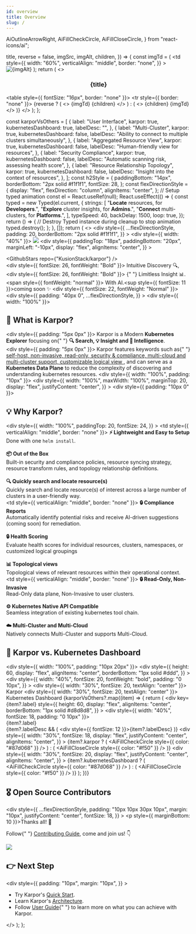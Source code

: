 ```yaml
---
id: overview
title: Overview
slug: /
---
```


  AiOutlineArrowRight,
  AiFillCheckCircle,
  AiFillCloseCircle,
} from "react-icons/ai";

  title,
  reverse = false,
  imgSrc,
  imgAlt,
  children,
}) => {
  const imgTd = (
    <td
      style={{
        width: "60%",
        verticalAlign: "middle",
        border: "none",
      }}
    >
      <img src={imgSrc} alt={imgAlt} />
    </td>
  );
  return (
    <>
      <h3 align="center">{title}</h3>
      <table style={{ fontSize: "16px", border: "none" }}>
        <tr style={{ border: "none" }}>
          {reverse ? (
            <>
              {imgTd}
              {children}
            </>
          ) : (
            <>
              {children}
              {imgTd}
            </>
          )}
        </tr>
      </table>
    </>
  );
};

  const karporVsOthers = [
    {
      label: "User Interface",
      karpor: true,
      kubernetesDashboard: true,
      labelDesc: "",
    },
    {
      label: "Multi-Cluster",
      karpor: true,
      kubernetesDashboard: false,
      labelDesc: "Ability to connect to multiple clusters simultaneously",
    },
    {
      label: "Aggregated Resource View",
      karpor: true,
      kubernetesDashboard: false,
      labelDesc: "Human-friendly view for resources",
    },
    {
      label: "Security Compliance",
      karpor: true,
      kubernetesDashboard: false,
      labelDesc: "Automatic scanning risk, assessing health score",
    },
    {
      label: "Resource Relationship Topology",
      karpor: true,
      kubernetesDashboard: false,
      labelDesc: "Insight into the context of resources",
    },
  ];
  const h2Style = {
    paddingBottom: "14px",
    borderBottom: "2px solid #f1f1f1",
    fontSize: 28,
  };
  const flexDirectionStyle = {
    display: "flex",
    flexDirection: "column",
    alignItems: "center",
  };
  // Setup typed animation
  const el = React.useRef(null);
  React.useEffect(() => {
    const typed = new Typed(el.current, {
      strings: [
        "<b>Locate</b> resources, for <b>Developers</b>.",
        "<b>Explore</b> cluster insights, for <b>Admins</b>.",
        "<b>Connect</b> multi-clusters, for <b>Platforms</b>.",
      ],
      typeSpeed: 40,
      backDelay: 1500,
      loop: true,
    });
    return () => {
      // Destroy Typed instance during cleanup to stop animation
      typed.destroy();
    };
  }, []);
  return (
    <>
      <div
        style={{
          ...flexDirectionStyle,
          padding: 20,
          borderBottom: "2px solid #f1f1f1",
        }}
      >
        <div style={{ width: "40%" }}>
          <img src={logoImg} />
        </div>
        <div
          style={{
            paddingTop: "18px",
            paddingBottom: "20px",
            marginLeft: "-10px",
            display: "flex",
            alignItems: "center",
          }}
        >
          <div>
            <KarporButton
              url="https://karpor-demo.kusionstack.io"
              btnText="Demo"
            />
          </div>
          <div>
            <GithubStars repo={"KusionStack/karpor"} />
          </div>
        </div>
        <div style={{ fontSize: 26, fontWeight: "Bold" }}>
          Intuitive Discovery 🔍,
        </div>
        <div style={{ fontSize: 26, fontWeight: "Bold" }}>
          {" "}
          Limitless Insight 📊. <span style={{ fontWeight: "normal" }}>
            With AI.<sup style={{ fontSize: 11 }}>coming soon </sup>
          </span>✨
        </div>
        <div style={{ fontSize: 22, fontWeight: "Normal" }}>
          <span ref={el} />
        </div>
      </div>
      <div>
        <div
          style={{
            padding: "40px 0",
            ...flexDirectionStyle,
          }}
        >
          <div style={{ width: "100%" }}>
            <h2 style={h2Style}>📖 What is Karpor?</h2>
            <div style={{ padding: "5px 0px" }}>
              Karpor is a Modern <b>Kubernetes Explorer</b> focusing on{" "}
              <b>🔍 Search, 💡 Insight and 🤖 Intelligence</b>.
            </div>
            <div style={{ padding: "5px 0px" }}>
              Karpor features keywords such as{" "}
              <u>
                self-host, non-invasive, read-only, security & compliance,
                multi-cloud and multi-cluster support, customizable logical view
              </u>
              , and can serve as a <b>Kubernetes Data Plane</b> to reduce the complexity
              of discovering and understanding kubernetes resources.
            </div>
          </div>
          <div style={{ width: "100%", padding: "10px" }}>
            <div
              style={{
                width: "100%",
                maxWidth: "100%",
                marginTop: 20,
                display: "flex",
                justifyContent: "center",
              }}
            >
              <ReactPlayer
                width="100%"
                height="100%"
                playing
                loop
                controls
                url="/karpor/assets/overview/demo.mp4"
              />
            </div>
          </div>
        </div>
        <div style={{ padding: "10px 0" }}>
          <h2 style={h2Style}>💡 Why Karpor?</h2>
          <div
            style={{
              width: "100%",
              paddingTop: 20,
              fontSize: 24,
            }}
          >
            <FeatureBlock
              title="🤝 User Friendly"
              imgSrc={userFriendlyImg}
              imgAlt="User Friendly"
            >
              <td style={{ verticalAlign: "middle", border: "none" }}>
                <b>⚡️ Lightweight and Easy to Setup</b>
                <br />
                Done with one `helm install`.
                <br />
                <br />
                <b>📦 Out of the Box</b>
                <br />
                Built-in security and compliance policies, resource syncing strategy,
                resource transform rules, and topology relationship definitions.
                <br />
                <br />
                <b>🔍 Quickly search and locate resource(s)</b>
                <br />
                Quickly search and locate resource(s) of interest across a large
                number of clusters in a user-friendly way.
              </td>
            </FeatureBlock>
            <br />
            <FeatureBlock
              title="✨ Intelligent"
              imgSrc={intelligentImg}
              reverse={true}
              imgAlt="Intelligent"
            >
              <td style={{ verticalAlign: "middle", border: "none" }}>
                <b>🔒 Compliance Reports</b>
                <br />
                Automatically identify potential risks and receive AI-driven
                suggestions (coming soon) for remediation.
                <br />
                <br />
                <b>🔒 Health Scoring </b>
                <br />
                Evaluate health scores for individual resources, clusters, namespaces,
                or customized logical groupings
                <br />
                <br />
                <b>📊 Topological views</b>
                <br />
                Topological views of relevant resources within their operational
                context.
              </td>
            </FeatureBlock>
            <br />
            <FeatureBlock
              title="⚡️ Low Burden"
              imgSrc={lowBurdenImg}
              imgAlt="Low Burden"
            >
              <td style={{ verticalAlign: "middle", border: "none" }}>
                <b>🔒 Read-Only, Non-Invasive</b>
                <br />
                Read-Only data plane, Non-Invasive to user clusters.
                <br />
                <br />
                <b>⚙️ Kubernetes Native API Compatible</b>
                <br />
                Seamless integration of existing kubernetes tool chain.
                <br />
                <br />
                <b>☁️ Multi-Cluster and Multi-Cloud</b>
                <br />
                Natively connects Multi-Cluster and supports Multi-Cloud.
              </td>
            </FeatureBlock>
            <br />
          </div>
        </div>
      </div>
      <h2 style={h2Style}>🙌 Karpor vs. Kubernetes Dashboard</h2>
      <div style={{
          width: "100%",
          padding: "10px 20px"
      }}>
        <div
          style={{
            height: 60,
            display: "flex",
            alignItems: "center",
            borderBottom: "1px solid #ddd",
          }}
        >
          <div
            style={{
              width: "40%",
              fontSize: 20,
              fontWeight: "bold",
              padding: "0 10px",
            }}
          >
          </div>
          <div style={{ width: "30%", fontSize: 20, textAlign: "center" }}>
            Karpor
          </div>
          <div style={{ width: "30%", fontSize: 20, textAlign: "center" }}>
            Kubernetes Dashboard
          </div>
        </div>
        {karporVsOthers?.map((item) => {
          return (
            <div
              key={item?.label}
              style={{
                height: 60,
                display: "flex",
                alignItems: "center",
                borderBottom: "1px solid #d8d8d8",
              }}
            >
              <div style={{ width: "40%", fontSize: 18, padding: "0 10px" }}>
                <div>{item?.label}</div>
                {item?.labelDesc && (
                  <div style={{ fontSize: 12 }}>{item?.labelDesc}</div>
                )}
              </div>
              <div
                style={{
                  width: "30%",
                  fontSize: 18,
                  display: "flex",
                  justifyContent: "center",
                  alignItems: "center",
                }}
              >
                {item?.karpor ? (
                  <AiFillCheckCircle style={{ color: "#87d068" }} />
                ) : (
                  <AiFillCloseCircle style={{ color: "#f50" }} />
                )}
              </div>
              <div
                style={{
                  width: "30%",
                  fontSize: 20,
                  display: "flex",
                  justifyContent: "center",
                  alignItems: "center",
                }}
              >
                {item?.kubernetesDashboard ? (
                  <AiFillCheckCircle style={{ color: "#87d068" }} />
                ) : (
                  <AiFillCloseCircle style={{ color: "#f50" }} />
                )}
              </div>
            </div>
          );
        })}
      </div>
      <h2 style={h2Style}>🎖️ Open Source Contributors</h2>
      <div
        style={{
          ...flexDirectionStyle,
          padding: "10px 10px 30px 10px",
          margin: "10px",
          justifyContent: "center",
          fontSize: 18,
        }}
      >
        <p style={{ marginBottom: 10 }}>Thanks all! 🍻</p>
        <p>
          Follow{" "}
          <a href="developer-guide/contribution-guide/">Contributing Guide</a>,
          come and join us! 👇
        </p>
        <img src="https://contrib.rocks/image?repo=KusionStack/karpor" />
      </div>
      <h2 style={h2Style}>👉 Next Step</h2>
      <div
        style={{
          padding: "10px",
          margin: "10px",
        }}
      >
        <ul>
          <li>
            Try Karpor's <a href="getting-started/quick-start">Quick Start</a>.
          </li>
          <li>
            Learn Karpor's <a href="concepts/architecture">Architecture</a>.
          </li>
          <li>
            Follow <a href="user-guide/multi-cluster-management">User Guide</a>{" "}
            to learn more on what you can achieve with Karpor.
          </li>
        </ul>
      </div>
    </>
  );
};

<Content />

